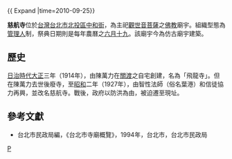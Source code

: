 {{ Expand |time=2010-09-25}}

'''慈航寺'''位於[[台灣|台灣]][[台北市|台北市]][[北投區|北投區]][[中和街|中和街]]，為主祀[[觀世音菩薩|觀世音菩薩]]之[[佛教|佛教]]廟宇。組織型態為[[管理人|管理人]]制，祭典日期則是每年農曆之[[六月十九|六月十九]]。該廟宇今為仿古廟宇建築。

== 歷史 ==
[[台灣日治時期|日治時代]][[大正|大正]]三年（1914年），由陳萬力在[[關渡|關渡]]之自宅創建，名為「飛龍寺」。但在陳萬力去世後廢寺，至[[昭和|昭和]]二年（1927年），由智性法師（俗名葉港）和信徒協力再興，並改名慈航寺。戰後，政府以防洪為由，被迫遷至現址。

==參考文獻==
*台北市民政局編，《台北市寺廟概覽》，1994年，台北市，台北市民政局

[[Category:台北市觀音寺|P]]